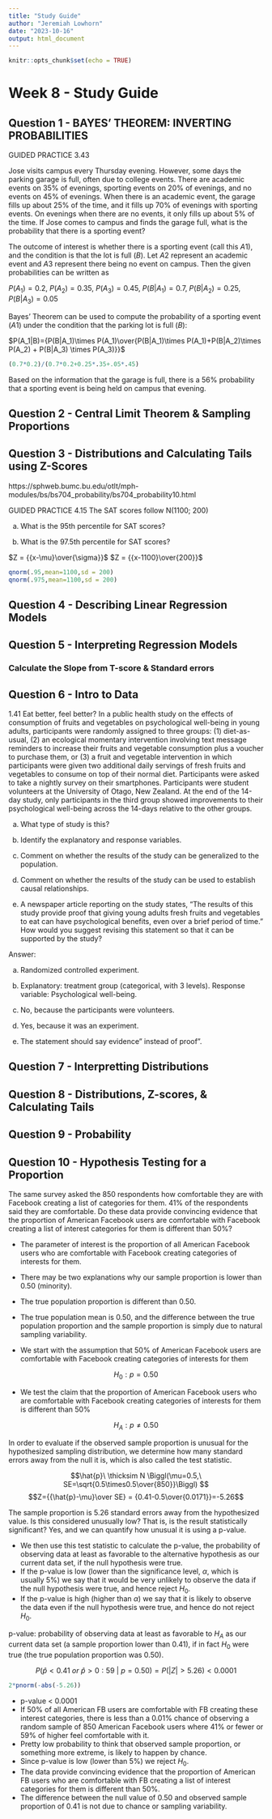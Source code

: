 ```yaml
---
title: "Study Guide"
author: "Jeremiah Lowhorn"
date: "2023-10-16"
output: html_document
---
```


```r
knitr::opts_chunk$set(echo = TRUE)
```

# Week 8 - Study Guide

## Question 1 - BAYES’ THEOREM: INVERTING PROBABILITIES

GUIDED PRACTICE 3.43

Jose visits campus every Thursday evening. However, some days the parking garage is full, often due to college events. There are academic events on 35% of evenings, sporting events on 20% of evenings, and no events on 45% of evenings. When there is an academic event, the garage fills up about 25% of the time, and it fills up 70% of evenings with sporting events. On evenings when there are no events, it only fills up about 5% of the time. If Jose comes to campus and finds the garage full, what is the probability that there is a sporting event? 

The outcome of interest is whether there is a sporting event (call this $A1$), and the condition is that the lot is full $(B)$. Let $A2$ represent an academic event and $A3$ represent there being no event on campus. Then the given probabilities can be written as

$P(A_1) = 0.2,$
$P(A_2) = 0.35,$
$P(A_3) = 0.45,$
$P(B|A_1) = 0.7,$
$P(B|A_2) = 0.25,$
$P(B|A_3) = 0.05$

Bayes' Theorem can be used to compute the probability of a sporting event $(A1)$ under the condition that the parking lot is full $(B)$:

$P(A_1|B)={P(B|A_1)\times P(A_1)\over{P(B|A_1)\times P(A_1)+P(B|A_2)\times P(A_2) + P(B|A_3) \times P(A_3)}}$

```r

(0.7*0.2)/(0.7*0.2+0.25*.35+.05*.45)

```

Based on the information that the garage is full, there is a 56% probability that a sporting event is being held on campus that evening.

## Question 2 - Central Limit Theorem & Sampling Proportions


## Question 3 - Distributions and Calculating Tails using Z-Scores
https://sphweb.bumc.bu.edu/otlt/mph-modules/bs/bs704_probability/bs704_probability10.html

GUIDED PRACTICE 4.15
The SAT scores follow N(1100; 200)

(a) What is the 95th percentile for SAT scores?

(b) What is the 97.5th percentile for SAT scores?

$Z = {{x-\mu}\over{\sigma}}$
$Z = {{x-1100}\over{200}}$

```r

qnorm(.95,mean=1100,sd = 200)
qnorm(.975,mean=1100,sd = 200)
```

## Question 4 - Describing Linear Regression Models

## Question 5 - Interpreting Regression Models
### Calculate the Slope from T-score & Standard errors


## Question 6 - Intro to Data
1.41 Eat better, feel better? In a public health study on the effects of consumption of fruits and vegetables on psychological well-being in young adults, participants were randomly assigned to three groups: (1) diet-as-usual, (2) an ecological momentary intervention involving text message reminders to increase their fruits and vegetable consumption plus a voucher to purchase them, or (3) a fruit and vegetable intervention in which participants were given two additional daily servings of fresh fruits and vegetables to consume on top of their normal diet. Participants were asked to take a nightly survey on their smartphones. Participants were student volunteers at the University of Otago, New Zealand. At the end of the 14-day study, only participants in the third group showed improvements to their psychological well-being across the 14-days relative to the other groups.

(a) What type of study is this?

(b) Identify the explanatory and response variables.

(c) Comment on whether the results of the study can be generalized to the population.

(d) Comment on whether the results of the study can be used to establish causal relationships.

(e) A newspaper article reporting on the study states, "The results of this study provide proof that giving young adults fresh fruits and vegetables to eat can have psychological benefits, even over a brief period of time." How would you suggest revising this statement so that it can be supported by the study?


Answer:

(a) Randomized controlled experiment.

(b) Explanatory: treatment group (categorical, with 3 levels). Response variable: Psychological well-being.

(c) No, because the participants were volunteers. 

(d) Yes, because it was an experiment.

(e) The statement should say evidence" instead of proof".


## Question 7 - Interpretting Distributions

## Question 8 - Distributions, Z-scores, & Calculating Tails

## Question 9 - Probability

## Question 10 - Hypothesis Testing for a Proportion

The same survey asked the 850 respondents how comfortable they are with Facebook creating a list of categories for them. 41% of the respondents said they are comfortable. Do these data provide convincing evidence that the proportion of American Facebook users are comfortable with Facebook creating a list of interest categories for them is different than 50%?

* The parameter of interest is the proportion of all American Facebook users who are comfortable with Facebook creating categories of interests for them.
* There may be two explanations why our sample proportion is lower than 0.50 (minority).
* The true population proportion is different than 0.50.
* The true population mean is 0.50, and the difference between the true population proportion and the sample proportion is simply due to natural sampling variability.

* We start with the assumption that 50% of American Facebook users are comfortable with Facebook creating categories of interests for them

$$H_0 : p = 0.50$$

* We test the claim that the proportion of American Facebook users who are comfortable with Facebook creating categories of interests for them is different than 50%

$$H_A : p \ne 0.50$$


In order to evaluate if the observed sample proportion is unusual for the hypothesized sampling distribution, we determine how many standard errors away from the null it is, which is also called the test statistic.

$$\hat{p}\ \thicksim N \Biggl(\mu=0.5,\ SE=\sqrt{0.5\times0.5\over{850}}\Biggl) $$
$$Z={{\hat{p}-\mu}\over SE} = {0.41-0.5\over{0.0171}}=-5.26$$

The sample proportion is 5.26 standard errors away from the hypothesized value. Is this considered unusually low? That is, is the result statistically significant?
Yes, and we can quantify how unusual it is using a p-value.

* We then use this test statistic to calculate the p-value, the probability of observing data at least as favorable to the alternative hypothesis as our current data set, if the null hypothesis were true.
* If the p-value is low (lower than the significance level, $\alpha$, which is usually 5%) we say that it would be very unlikely to observe the data if the null hypothesis were true, and hence reject $H_0$.
* If the p-value is high (higher than $\alpha$) we say that it is likely to observe the data even if the null hypothesis were true, and hence do not reject $H_0$.

p-value: probability of observing data at least as favorable to $H_A$ as our current data set (a sample proportion lower than 0.41), if in fact $H_0$ were true (the true population proportion was 0.50).

$$P(\hat{p} < 0.41\ or\ \hat{p} > 0:59\ |\ p = 0.50) = P(|Z| > 5.26) < 0.0001$$

```r
2*pnorm(-abs(-5.26))
```

* p-value < 0.0001
* If 50% of all American FB users are comfortable with FB creating these interest categories, there is less than a 0.01% chance of observing a random sample of 850 American Facebook users where 41% or fewer or 59% of higher feel comfortable with it.
* Pretty low probability to think that observed sample proportion, or something more extreme, is likely to happen by chance.
* Since p-value is low (lower than 5%) we reject $H_0$.
* The data provide convincing evidence that the proportion of American FB users who are comfortable with FB creating a list of interest categories for them is different than 50%.
* The difference between the null value of 0.50 and observed sample proportion of 0.41 is not due to chance or sampling variability.